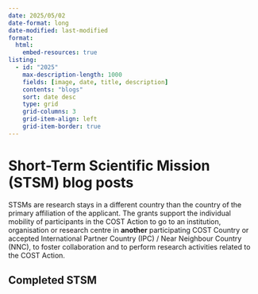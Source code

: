 ```yaml
---
date: 2025/05/02
date-format: long
date-modified: last-modified
format:
  html:
    embed-resources: true
listing:
  - id: "2025"
    max-description-length: 1000
    fields: [image, date, title, description]
    contents: "blogs"
    sort: date desc 
    type: grid
    grid-columns: 3
    grid-item-align: left
    grid-item-border: true
---
```


# Short-Term Scientific Mission (STSM) blog posts 

STSMs are research stays in a different country than the country of the primary affiliation of the applicant. The grants support the individual mobility of participants in the COST Action to go to an institution, organisation or research centre in **another** participating COST Country or accepted International Partner Country (IPC) / Near Neighbour Country (NNC), to foster collaboration and to perform research activities related to the COST Action.

## Completed STSM

::: {#2025}
:::
